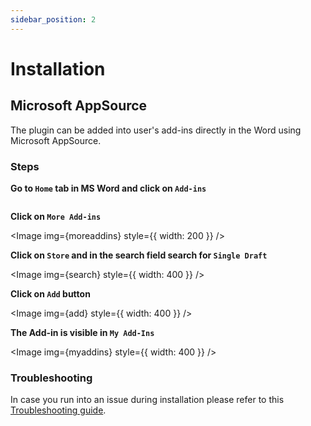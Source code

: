 ```yaml
---
sidebar_position: 2
---
```



# Installation

## Microsoft AppSource

The plugin can be added into user's add-ins directly in the Word using
Microsoft AppSource. 

### Steps

**Go to `Home` tab in MS Word and click on `Add-ins`**

  <Image img={home} />

**Click on `More Add-ins`**

  <Image img={moreaddins} style={{ width: 200 }} />

**Click on `Store` and in the search field search for `Single Draft`**
   
  <Image img={search} style={{ width: 400 }} />
  

**Click on `Add` button**
   
  <Image img={add} style={{ width: 400 }} />

**The Add-in is visible in `My Add-Ins`**

  <Image img={myaddins} style={{ width: 400 }} />
  

### Troubleshooting

In case you run into an issue during installation please refer to this
[Troubleshooting guide](troubleshooting.mdx).
